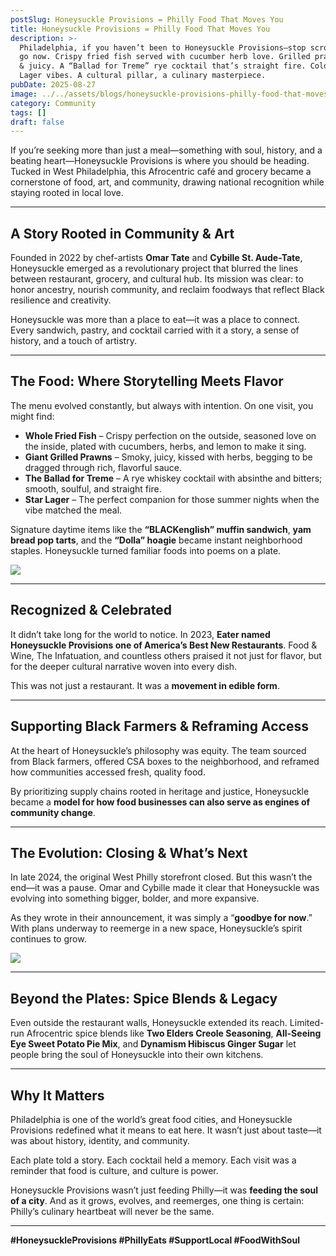```yaml
---
postSlug: Honeysuckle Provisions = Philly Food That Moves You
title: Honeysuckle Provisions = Philly Food That Moves You
description: >-
  Philadelphia, if you haven’t been to Honeysuckle Provisions—stop scrolling and
  go now. Crispy fried fish served with cucumber herb love. Grilled prawns smoky
  & juicy. A “Ballad for Treme” rye cocktail that’s straight fire. Cold Star
  Lager vibes. A cultural pillar, a culinary masterpiece.
pubDate: 2025-08-27
image: ../../assets/blogs/honeysuckle-provisions-philly-food-that-moves-you/image.jpg
category: Community
tags: []
draft: false
---
```

If you’re seeking more than just a meal—something with soul, history, and a beating heart—Honeysuckle Provisions is where you should be heading. Tucked in West Philadelphia, this Afrocentric café and grocery became a cornerstone of food, art, and community, drawing national recognition while staying rooted in local love.

---

## A Story Rooted in Community & Art

Founded in 2022 by chef-artists **Omar Tate** and **Cybille St. Aude-Tate**, Honeysuckle emerged as a revolutionary project that blurred the lines between restaurant, grocery, and cultural hub. Its mission was clear: to honor ancestry, nourish community, and reclaim foodways that reflect Black resilience and creativity.

Honeysuckle was more than a place to eat—it was a place to connect. Every sandwich, pastry, and cocktail carried with it a story, a sense of history, and a touch of artistry.

---

## The Food: Where Storytelling Meets Flavor

The menu evolved constantly, but always with intention. On one visit, you might find:

* **Whole Fried Fish** – Crispy perfection on the outside, seasoned love on the inside, plated with cucumbers, herbs, and lemon to make it sing.
* **Giant Grilled Prawns** – Smoky, juicy, kissed with herbs, begging to be dragged through rich, flavorful sauce.
* **The Ballad for Treme** – A rye whiskey cocktail with absinthe and bitters; smooth, soulful, and straight fire.
* **Star Lager** – The perfect companion for those summer nights when the vibe matched the meal.

Signature daytime items like the **“BLACKenglish” muffin sandwich**, **yam bread pop tarts**, and the **“Dolla” hoagie** became instant neighborhood staples. Honeysuckle turned familiar foods into poems on a plate.

![](../../assets/blogs/honeysuckle-provisions-philly-food-that-moves-you/img-1964-3.jpg)

---

## Recognized & Celebrated

It didn’t take long for the world to notice. In 2023, **Eater named Honeysuckle Provisions one of America’s Best New Restaurants**. Food & Wine, The Infatuation, and countless others praised it not just for flavor, but for the deeper cultural narrative woven into every dish.

This was not just a restaurant. It was a **movement in edible form**.

---

## Supporting Black Farmers & Reframing Access

At the heart of Honeysuckle’s philosophy was equity. The team sourced from Black farmers, offered CSA boxes to the neighborhood, and reframed how communities accessed fresh, quality food.

By prioritizing supply chains rooted in heritage and justice, Honeysuckle became a **model for how food businesses can also serve as engines of community change**.

---

## The Evolution: Closing & What’s Next

In late 2024, the original West Philly storefront closed. But this wasn’t the end—it was a pause. Omar and Cybille made it clear that Honeysuckle was evolving into something bigger, bolder, and more expansive.

As they wrote in their announcement, it was simply a “**goodbye for now**.” With plans underway to reemerge in a new space, Honeysuckle’s spirit continues to grow.

![](../../assets/blogs/honeysuckle-provisions-philly-food-that-moves-you/img-1966-2.jpg)

---

## Beyond the Plates: Spice Blends & Legacy

Even outside the restaurant walls, Honeysuckle extended its reach. Limited-run Afrocentric spice blends like **Two Elders Creole Seasoning**, **All-Seeing Eye Sweet Potato Pie Mix**, and **Dynamism Hibiscus Ginger Sugar** let people bring the soul of Honeysuckle into their own kitchens.

---

## Why It Matters

Philadelphia is one of the world’s great food cities, and Honeysuckle Provisions redefined what it means to eat here. It wasn’t just about taste—it was about history, identity, and community.

Each plate told a story. Each cocktail held a memory. Each visit was a reminder that food is culture, and culture is power.

Honeysuckle Provisions wasn’t just feeding Philly—it was **feeding the soul of a city**. And as it grows, evolves, and reemerges, one thing is certain: Philly’s culinary heartbeat will never be the same.

---

**#HoneysuckleProvisions #PhillyEats #SupportLocal #FoodWithSoul**
